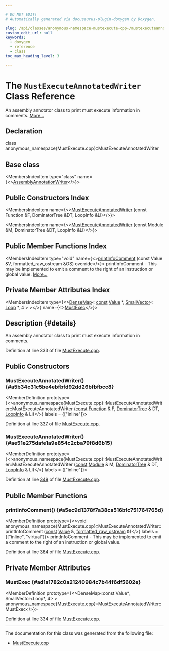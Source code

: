 ```yaml
---

# DO NOT EDIT!
# Automatically generated via docusaurus-plugin-doxygen by Doxygen.

slug: /api/classes/anonymous-namespace-mustexecute-cpp-/mustexecuteannotatedwriter
custom_edit_url: null
keywords:
  - doxygen
  - reference
  - class
toc_max_heading_level: 3

---
```





# The `MustExecuteAnnotatedWriter` Class Reference

<DoxygenPage pluginConfig={pluginConfig}>

An assembly annotator class to print must execute information in comments. <a href="#details">More...</a>

## Declaration

<CodeBlock>class anonymous_namespace{MustExecute.cpp}::MustExecuteAnnotatedWriter</CodeBlock>

## Base class

<MembersIndex>

<MembersIndexItem
  type="class"
  name={<><a href="/docs/api/classes/llvm/assemblyannotationwriter">AssemblyAnnotationWriter</a></>}>
</MembersIndexItem>

</MembersIndex>

## Public Constructors Index

<MembersIndex>

<MembersIndexItem
  name={<><a href="#a5b34c31c5be4ebfbfd92dd26bfbfbcc8">MustExecuteAnnotatedWriter</a> (const Function &amp;F, DominatorTree &amp;DT, LoopInfo &amp;LI)</>}>
</MembersIndexItem>

<MembersIndexItem
  name={<><a href="#ae51e275dafe1a9e854c2cba79f8d6b15">MustExecuteAnnotatedWriter</a> (const Module &amp;M, DominatorTree &amp;DT, LoopInfo &amp;LI)</>}>
</MembersIndexItem>

</MembersIndex>

## Public Member Functions Index

<MembersIndex>

<MembersIndexItem
  type="void"
  name={<><a href="#a5ec9d1378f7a38ca516bfc751764765d">printInfoComment</a> (const Value &amp;V, formatted&#95;raw&#95;ostream &amp;OS) override</>}>
printInfoComment - This may be implemented to emit a comment to the right of an instruction or global value. <a href="#a5ec9d1378f7a38ca516bfc751764765d">More...</a>
</MembersIndexItem>

</MembersIndex>

## Private Member Attributes Index

<MembersIndex>

<MembersIndexItem
  type={<><a href="/docs/api/classes/llvm/densemap">DenseMap</a>&lt; <a href="/docs/api/files/lib/lib/target/lib/target/aarch64/aarch64promoteconstant-cpp/#a90f8350fecae261c25be85d38b451bff">const</a> <a href="/docs/api/classes/llvm/value">Value</a> &#42;, <a href="/docs/api/classes/llvm/smallvector">SmallVector</a>&lt; <a href="/docs/api/classes/llvm/loop">Loop</a> &#42;, 4 &gt; &gt;</>}
  name={<><a href="#ad1a1782c0a21240984c7b44f6df5602e">MustExec</a></>}>
</MembersIndexItem>

</MembersIndex>

## Description {#details}

An assembly annotator class to print must execute information in comments.

Definition at line 333 of file <a href="/docs/api/files/lib/lib/analysis/mustexecute-cpp">MustExecute.cpp</a>.

<SectionDefinition>

## Public Constructors

### MustExecuteAnnotatedWriter() {#a5b34c31c5be4ebfbfd92dd26bfbfbcc8}

<MemberDefinition
  prototype={<>anonymous&#95;namespace&#123;MustExecute.cpp&#125;::MustExecuteAnnotatedWriter::MustExecuteAnnotatedWriter (<a href="/docs/api/files/lib/lib/target/lib/target/aarch64/aarch64promoteconstant-cpp/#a90f8350fecae261c25be85d38b451bff">const</a> <a href="/docs/api/classes/llvm/function">Function</a> &amp; F, <a href="/docs/api/classes/llvm/dominatortree">DominatorTree</a> &amp; DT, <a href="/docs/api/classes/llvm/loopinfo">LoopInfo</a> &amp; LI)</>}
  labels = {["inline"]}>

Definition at line <a href="/docs/api/files/lib/lib/analysis/mustexecute-cpp/#l00337">337</a> of file <a href="/docs/api/files/lib/lib/analysis/mustexecute-cpp">MustExecute.cpp</a>.
</MemberDefinition>

### MustExecuteAnnotatedWriter() {#ae51e275dafe1a9e854c2cba79f8d6b15}

<MemberDefinition
  prototype={<>anonymous&#95;namespace&#123;MustExecute.cpp&#125;::MustExecuteAnnotatedWriter::MustExecuteAnnotatedWriter (<a href="/docs/api/files/lib/lib/target/lib/target/aarch64/aarch64promoteconstant-cpp/#a90f8350fecae261c25be85d38b451bff">const</a> <a href="/docs/api/classes/llvm/module">Module</a> &amp; M, <a href="/docs/api/classes/llvm/dominatortree">DominatorTree</a> &amp; DT, <a href="/docs/api/classes/llvm/loopinfo">LoopInfo</a> &amp; LI)</>}
  labels = {["inline"]}>

Definition at line <a href="/docs/api/files/lib/lib/analysis/mustexecute-cpp/#l00349">349</a> of file <a href="/docs/api/files/lib/lib/analysis/mustexecute-cpp">MustExecute.cpp</a>.
</MemberDefinition>

</SectionDefinition>

<SectionDefinition>

## Public Member Functions

### printInfoComment() {#a5ec9d1378f7a38ca516bfc751764765d}

<MemberDefinition
  prototype={<>void anonymous&#95;namespace&#123;MustExecute.cpp&#125;::MustExecuteAnnotatedWriter::printInfoComment (<a href="/docs/api/files/lib/lib/target/lib/target/aarch64/aarch64promoteconstant-cpp/#a90f8350fecae261c25be85d38b451bff">const</a> <a href="/docs/api/classes/llvm/value">Value</a> &amp;, <a href="/docs/api/classes/llvm/formatted-raw-ostream">formatted&#95;raw&#95;ostream</a> &amp;)</>}
  labels = {["inline", "virtual"]}>
printInfoComment - This may be implemented to emit a comment to the right of an instruction or global value.

Definition at line <a href="/docs/api/files/lib/lib/analysis/mustexecute-cpp/#l00364">364</a> of file <a href="/docs/api/files/lib/lib/analysis/mustexecute-cpp">MustExecute.cpp</a>.
</MemberDefinition>

</SectionDefinition>

<SectionDefinition>

## Private Member Attributes

### MustExec {#ad1a1782c0a21240984c7b44f6df5602e}

<MemberDefinition
  prototype={<>DenseMap&lt;const Value&#42;, SmallVector&lt;Loop&#42;, 4&gt; &gt; anonymous&#95;namespace&#123;MustExecute.cpp&#125;::MustExecuteAnnotatedWriter::MustExec</>}>

Definition at line <a href="/docs/api/files/lib/lib/analysis/mustexecute-cpp/#l00334">334</a> of file <a href="/docs/api/files/lib/lib/analysis/mustexecute-cpp">MustExecute.cpp</a>.
</MemberDefinition>

</SectionDefinition>

<hr/>

The documentation for this class was generated from the following file:

<ul>
<li><a href="/docs/api/files/lib/lib/analysis/mustexecute-cpp">MustExecute.cpp</a></li>
</ul>

</DoxygenPage>

